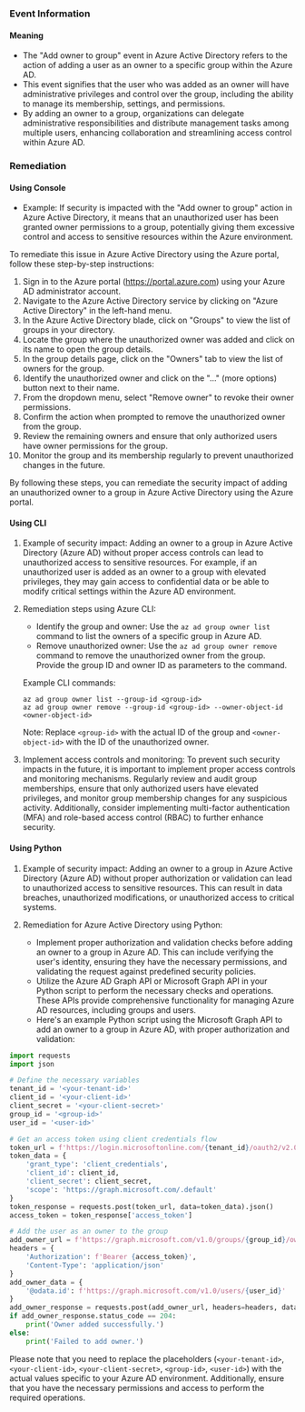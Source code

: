 
### Event Information

#### Meaning

- The "Add owner to group" event in Azure Active Directory refers to the action of adding a user as an owner to a specific group within the Azure AD.
- This event signifies that the user who was added as an owner will have administrative privileges and control over the group, including the ability to manage its membership, settings, and permissions.
- By adding an owner to a group, organizations can delegate administrative responsibilities and distribute management tasks among multiple users, enhancing collaboration and streamlining access control within Azure AD.

### Remediation

#### Using Console

- Example: If security is impacted with the "Add owner to group" action in Azure Active Directory, it means that an unauthorized user has been granted owner permissions to a group, potentially giving them excessive control and access to sensitive resources within the Azure environment.

To remediate this issue in Azure Active Directory using the Azure portal, follow these step-by-step instructions:

1. Sign in to the Azure portal (https://portal.azure.com) using your Azure AD administrator account.
2. Navigate to the Azure Active Directory service by clicking on "Azure Active Directory" in the left-hand menu.
3. In the Azure Active Directory blade, click on "Groups" to view the list of groups in your directory.
4. Locate the group where the unauthorized owner was added and click on its name to open the group details.
5. In the group details page, click on the "Owners" tab to view the list of owners for the group.
6. Identify the unauthorized owner and click on the "..." (more options) button next to their name.
7. From the dropdown menu, select "Remove owner" to revoke their owner permissions.
8. Confirm the action when prompted to remove the unauthorized owner from the group.
9. Review the remaining owners and ensure that only authorized users have owner permissions for the group.
10. Monitor the group and its membership regularly to prevent unauthorized changes in the future.

By following these steps, you can remediate the security impact of adding an unauthorized owner to a group in Azure Active Directory using the Azure portal.

#### Using CLI

1. Example of security impact: Adding an owner to a group in Azure Active Directory (Azure AD) without proper access controls can lead to unauthorized access to sensitive resources. For example, if an unauthorized user is added as an owner to a group with elevated privileges, they may gain access to confidential data or be able to modify critical settings within the Azure AD environment.

2. Remediation steps using Azure CLI:
   - Identify the group and owner: Use the `az ad group owner list` command to list the owners of a specific group in Azure AD.
   - Remove unauthorized owner: Use the `az ad group owner remove` command to remove the unauthorized owner from the group. Provide the group ID and owner ID as parameters to the command.

   Example CLI commands:
   ```
   az ad group owner list --group-id <group-id>
   az ad group owner remove --group-id <group-id> --owner-object-id <owner-object-id>
   ```

   Note: Replace `<group-id>` with the actual ID of the group and `<owner-object-id>` with the ID of the unauthorized owner.

3. Implement access controls and monitoring: To prevent such security impacts in the future, it is important to implement proper access controls and monitoring mechanisms. Regularly review and audit group memberships, ensure that only authorized users have elevated privileges, and monitor group membership changes for any suspicious activity. Additionally, consider implementing multi-factor authentication (MFA) and role-based access control (RBAC) to further enhance security.

#### Using Python

1. Example of security impact: Adding an owner to a group in Azure Active Directory (Azure AD) without proper authorization or validation can lead to unauthorized access to sensitive resources. This can result in data breaches, unauthorized modifications, or unauthorized access to critical systems.

2. Remediation for Azure Active Directory using Python:
   - Implement proper authorization and validation checks before adding an owner to a group in Azure AD. This can include verifying the user's identity, ensuring they have the necessary permissions, and validating the request against predefined security policies.
   - Utilize the Azure AD Graph API or Microsoft Graph API in your Python script to perform the necessary checks and operations. These APIs provide comprehensive functionality for managing Azure AD resources, including groups and users.
   - Here's an example Python script using the Microsoft Graph API to add an owner to a group in Azure AD, with proper authorization and validation:

```python
import requests
import json

# Define the necessary variables
tenant_id = '<your-tenant-id>'
client_id = '<your-client-id>'
client_secret = '<your-client-secret>'
group_id = '<group-id>'
user_id = '<user-id>'

# Get an access token using client credentials flow
token_url = f'https://login.microsoftonline.com/{tenant_id}/oauth2/v2.0/token'
token_data = {
    'grant_type': 'client_credentials',
    'client_id': client_id,
    'client_secret': client_secret,
    'scope': 'https://graph.microsoft.com/.default'
}
token_response = requests.post(token_url, data=token_data).json()
access_token = token_response['access_token']

# Add the user as an owner to the group
add_owner_url = f'https://graph.microsoft.com/v1.0/groups/{group_id}/owners/$ref'
headers = {
    'Authorization': f'Bearer {access_token}',
    'Content-Type': 'application/json'
}
add_owner_data = {
    '@odata.id': f'https://graph.microsoft.com/v1.0/users/{user_id}'
}
add_owner_response = requests.post(add_owner_url, headers=headers, data=json.dumps(add_owner_data))
if add_owner_response.status_code == 204:
    print('Owner added successfully.')
else:
    print('Failed to add owner.')

```

Please note that you need to replace the placeholders (`<your-tenant-id>`, `<your-client-id>`, `<your-client-secret>`, `<group-id>`, `<user-id>`) with the actual values specific to your Azure AD environment. Additionally, ensure that you have the necessary permissions and access to perform the required operations.

